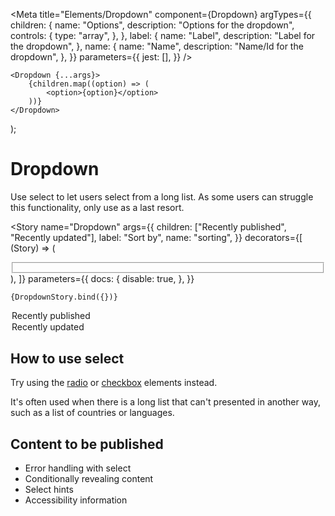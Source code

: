 
<Meta
    title="Elements/Dropdown"
    component={Dropdown}
    argTypes={{
        children: {
            name: "Options",
            description: "Options for the dropdown",
            controls: {
                type: "array",
            },
        },
        label: {
            name: "Label",
            description: "Label for the dropdown",
        },
        name: {
            name: "Name",
            description: "Name/Id for the dropdown",
        },
    }}
    parameters={{
        jest: [],
    }}
/>

    <Dropdown {...args}>
        {children.map((option) => (
            <option>{option}</option>
        ))}
    </Dropdown>
);

# Dropdown

Use select to let users select from a long list. As some users can struggle this functionality, only use as a last resort.

<Story
    name="Dropdown"
    args={{
        children: ["Recently published", "Recently updated"],
        label: "Sort by",
        name: "sorting",
    }}
    decorators={[
        (Story) => (
            <div className="form">
                <div className="group">
                    <fieldset>
                        <Story />
                    </fieldset>
                </div>
            </div>
        ),
    ]}
    parameters={{
        docs: {
            disable: true,
        },
    }}
>
    {DropdownStory.bind({})}
</Story>

<Canvas>
    <div className="form">
        <div className="group">
            <Dropdown label="Sort by" name="sorting">
                <option>Recently published</option>
                <option>Recently updated</option>
            </Dropdown>
        </div>
    </div>
</Canvas>

<ArgsTable of={Dropdown} />

## How to use select

Try using the <a href="/essex-county-council-digital-manual/Design-system/Elements-and-Components/radio">radio</a> or <a href="/essex-county-council-digital-manual/Design-system/Elements-and-Components/checkbox">checkbox</a> elements instead.

It's often used when there is a long list that can't presented in another way, such as a list of countries or languages.

## Content to be published

-   Error handling with select
-   Conditionally revealing content
-   Select hints
-   Accessibility information

<!-- *Note: Be sure to update all label and input attributes with the correct details i.e.*

    <label for=""></label>
    <select id="">
    <select naming=""> -->
